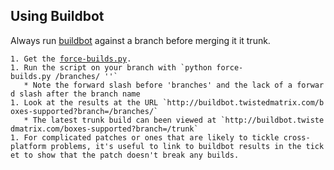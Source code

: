 == Using Buildbot ==

Always run [http://buildbot.twistedmatrix.com buildbot] against a branch before merging it it trunk. 

 1. Get the [http://bazaar.launchpad.net/~twisted-dev/twisted-trac-integration/trunk/view/head:/tools/force-builds.py force-builds.py].
 1. Run the script on your branch with `python force-builds.py /branches/<branch name> '<Comment>'`
    * Note the forward slash before 'branches' and the lack of a forward slash after the branch name
 1. Look at the results at the URL `http://buildbot.twistedmatrix.com/boxes-supported?branch=/branches/<branch name>`
    * The latest trunk build can been viewed at `http://buildbot.twistedmatrix.com/boxes-supported?branch=/trunk`
 1. For complicated patches or ones that are likely to tickle cross-platform problems, it's useful to link to buildbot results in the ticket to show that the patch doesn't break any builds.